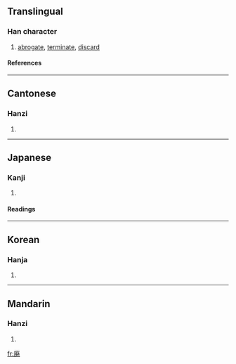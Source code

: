 {{see|廢}}

==Translingual==
===Han character===
{{Han char|rn=53|rad=广|as=09|sn=12|four=|canj=戈弓人心 (INOP)}}
# [[abrogate]], [[terminate]], [[discard]]
====References====
{{Han ref|kx=0348.361|dkj=09425|dj=0659.240|hdz=20894.121|uh=5EC3|ud=24259}}
----
==Cantonese==
===Hanzi===
{{yue-hanzi|jyut=|y=fai3}}
# {{defn|Cantonese}}
----
==Japanese==
===Kanji===
{{ja-kanji|grade=c|rs=广09}}
# {{defn|Japanese}} 
====Readings====
{{ja-readings|on=[[はい]] (hai)|kun=[[すたれる]] (sutareru), [[すたる]] (sutaru)}}
----
==Korean==
===Hanja===
{{ko-hanja|hangeul=폐|rv=pye|mr=p'ye}}
# {{defn|Korean}}
----
==Mandarin==
===Hanzi===
{{cmn-hanzi|pin=[[fèi]] (fei4)|wg=fei<sup>4</sup>}}
# {{defn|Mandarin}}

[[fr:廃]]